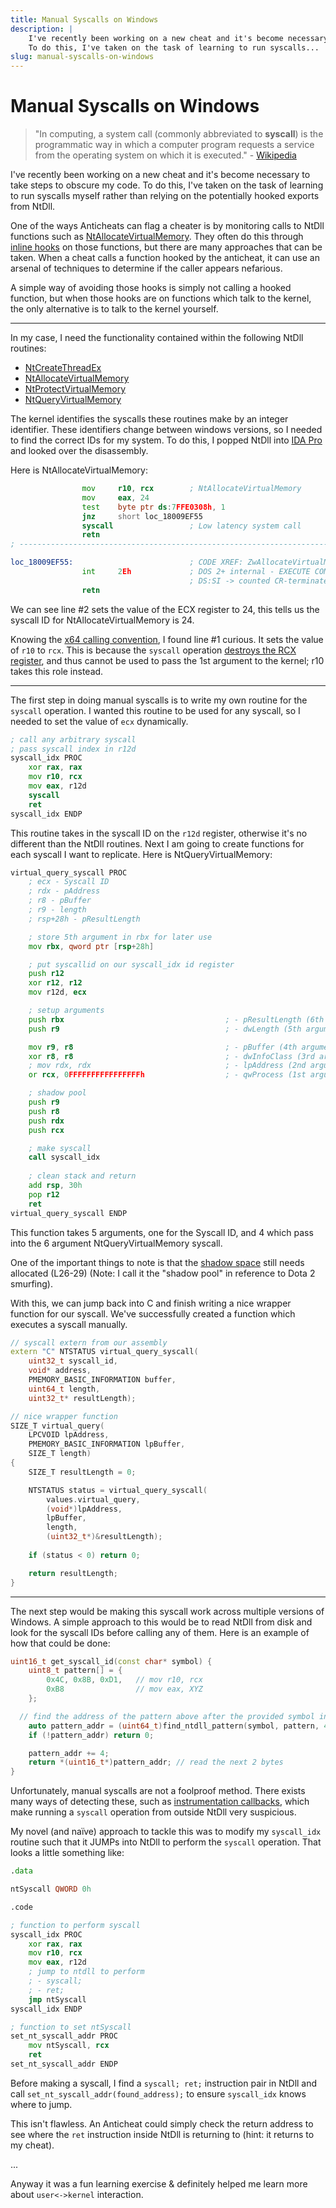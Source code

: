 ```yaml
---
title: Manual Syscalls on Windows
description: |
    I've recently been working on a new cheat and it's become necessary to take steps to obscure my code.
    To do this, I've taken on the task of learning to run syscalls...
slug: manual-syscalls-on-windows
---
```


# Manual Syscalls on Windows

> "In computing, a system call (commonly abbreviated to **syscall**) is the programmatic 
> way in which a computer program requests a service from the operating system on which 
> it is executed." - [Wikipedia](https://en.wikipedia.org/wiki/System_call)

I've recently been working on a new cheat and it's become necessary to take steps to obscure my code. 
To do this, I've taken on the task of learning to run syscalls myself 
rather than relying on the potentially hooked exports from NtDll.

One of the ways Anticheats can flag a cheater is by monitoring 
calls to NtDll functions such as [NtAllocateVirtualMemory](https://learn.microsoft.com/en-us/windows-hardware/drivers/ddi/ntifs/nf-ntifs-ntallocatevirtualmemory). 
They often do this through [inline hooks](https://www.malwaretech.com/2015/01/inline-hooking-for-programmers-part-1.html) 
on those functions, but there are many approaches that can be taken. 
When a cheat calls a function hooked by the anticheat, it can use an arsenal of techniques 
to determine if the caller appears nefarious.

A simple way of avoiding those hooks is simply not calling a hooked function, 
but when those hooks are on functions which talk to the kernel, the only 
alternative is to talk to the kernel yourself.

---

In my case, I need the functionality contained within the following NtDll routines:

- [NtCreateThreadEx](http://pinvoke.net/default.aspx/ntdll/NtCreateThreadEx.html)
- [NtAllocateVirtualMemory](https://undocumented.ntinternals.net/index.html?page=UserMode%2FUndocumented%20Functions%2FMemory%20Management%2FVirtual%20Memory%2FNtQueryVirtualMemory.html)
- [NtProtectVirtualMemory](https://undocumented.ntinternals.net/index.html?page=UserMode%2FUndocumented%20Functions%2FMemory%20Management%2FVirtual%20Memory%2FNtQueryVirtualMemory.html)
- [NtQueryVirtualMemory](https://undocumented.ntinternals.net/index.html?page=UserMode%2FUndocumented%20Functions%2FMemory%20Management%2FVirtual%20Memory%2FNtQueryVirtualMemory.html)

The kernel identifies the syscalls these routines make by an integer identifier. 
These identifiers change between windows versions, so I needed to find the correct IDs for my system. 
To do this, I popped NtDll into [IDA Pro](https://hex-rays.com/ida-pro/) and looked over the disassembly.

Here is NtAllocateVirtualMemory:

```asm
                mov     r10, rcx        ; NtAllocateVirtualMemory
                mov     eax, 24
                test    byte ptr ds:7FFE0308h, 1
                jnz     short loc_18009EF55
                syscall                 ; Low latency system call
                retn
; ---------------------------------------------------------------------------

loc_18009EF55:                          ; CODE XREF: ZwAllocateVirtualMemory+10↑j
                int     2Eh             ; DOS 2+ internal - EXECUTE COMMAND
                                        ; DS:SI -> counted CR-terminated command string
                retn
```

We can see line #2 sets the value of the ECX register to 24, 
this tells us the syscall ID for NtAllocateVirtualMemory is 24.

Knowing the [x64 calling convention](https://learn.microsoft.com/en-us/cpp/build/x64-calling-convention?view=msvc-170), 
I found line #1 curious. It sets the value of `r10` to `rcx`. 
This is because the `syscall` operation [destroys the RCX register](https://stackoverflow.com/a/35619528), 
and thus cannot be used to pass the 1st argument to the kernel; r10 takes this role instead.

---

The first step in doing manual syscalls is to write my own routine for the `syscall` operation. 
I wanted this routine to be used for any syscall, so I needed to set the value of `ecx` dynamically.

```asm
; call any arbitrary syscall
; pass syscall index in r12d
syscall_idx PROC
    xor rax, rax
    mov r10, rcx
    mov eax, r12d
    syscall
    ret
syscall_idx ENDP
```

This routine takes in the syscall ID on the `r12d` register, 
otherwise it's no different than the NtDll routines. 
Next I am going to create functions for each syscall I want to replicate. 
Here is NtQueryVirtualMemory:

```asm
virtual_query_syscall PROC
    ; ecx - Syscall ID 
    ; rdx - pAddress
    ; r8 - pBuffer
    ; r9 - length
    ; rsp+28h - pResultLength

    ; store 5th argument in rbx for later use
    mov rbx, qword ptr [rsp+28h]

    ; put syscallid on our syscall_idx id register
    push r12
    xor r12, r12
    mov r12d, ecx

    ; setup arguments
    push rbx                                    ; - pResultLength (6th argument)
    push r9                                     ; - dwLength (5th argument)

    mov r9, r8                                  ; - pBuffer (4th argument)
    xor r8, r8                                  ; - dwInfoClass (3rd argument)
    ; mov rdx, rdx                              ; - lpAddress (2nd argument)
    or rcx, 0FFFFFFFFFFFFFFFFh                  ; - qwProcess (1st argument)

    ; shadow pool
    push r9
    push r8
    push rdx
    push rcx

    ; make syscall
    call syscall_idx
    
    ; clean stack and return
    add rsp, 30h
    pop r12
    ret
virtual_query_syscall ENDP
```

This function takes 5 arguments, 
one for the Syscall ID, 
and 4 which pass into the 6 argument NtQueryVirtualMemory syscall.

One of the important things to note is that the [shadow space](https://stackoverflow.com/questions/30190132/what-is-the-shadow-space-in-x64-assembly) 
still needs allocated (L26-29) (Note: I call it the "shadow pool" in reference to Dota 2 smurfing).

With this, we can jump back into C and finish writing a nice wrapper function for our syscall. 
We've successfully created a function which executes a syscall manually.

```cpp
// syscall extern from our assembly
extern "C" NTSTATUS virtual_query_syscall(
	uint32_t syscall_id, 
	void* address, 
	PMEMORY_BASIC_INFORMATION buffer, 
	uint64_t length, 
	uint32_t* resultLength);

// nice wrapper function
SIZE_T virtual_query(
	LPCVOID lpAddress, 
	PMEMORY_BASIC_INFORMATION lpBuffer, 
	SIZE_T length) 
{
	SIZE_T resultLength = 0;

	NTSTATUS status = virtual_query_syscall(
		values.virtual_query, 
		(void*)lpAddress, 
		lpBuffer, 
		length, 
		(uint32_t*)&resultLength);
	
	if (status < 0) return 0;

	return resultLength;
}
```

---

The next step would be making this syscall work across multiple versions of Windows. 
A simple approach to this would be to read NtDll from disk and look for the 
syscall IDs before calling any of them. 
Here is an example of how that could be done:

```cpp
uint16_t get_syscall_id(const char* symbol) {
	uint8_t pattern[] = {
		0x4C, 0x8B, 0xD1,	// mov r10, rcx
		0xB8				// mov eax, XYZ
	};

  // find the address of the pattern above after the provided symbol in NtDll
	auto pattern_addr = (uint64_t)find_ntdll_pattern(symbol, pattern, 4);
	if (!pattern_addr) return 0;

	pattern_addr += 4;
	return *(uint16_t*)pattern_addr; // read the next 2 bytes 
}
```

Unfortunately, manual syscalls are not a foolproof method. 
There exists many ways of detecting these, such as [instrumentation callbacks](https://github.com/Deputation/instrumentation_callbacks), 
which make running a `syscall` operation from outside NtDll very suspicious.

My novel (and naïve) approach to tackle this was to modify my `syscall_idx` 
routine such that it JUMPs into NtDll to perform the `syscall` operation. 
That looks a little something like:

```asm
.data 

ntSyscall QWORD 0h

.code

; function to perform syscall
syscall_idx PROC
    xor rax, rax
    mov r10, rcx
    mov eax, r12d
    ; jump to ntdll to perform
    ; - syscall;
    ; - ret;
    jmp ntSyscall
syscall_idx ENDP

; function to set ntSyscall
set_nt_syscall_addr PROC
    mov ntSyscall, rcx
    ret
set_nt_syscall_addr ENDP
```

Before making a syscall, I find a `syscall; ret;` 
instruction pair in NtDll and call `set_nt_syscall_addr(found_address);` 
to ensure `syscall_idx` knows where to jump.

This isn't flawless. An Anticheat could simply check the return address to see 
where the `ret` instruction inside NtDll is returning to (hint: it returns to my cheat).

...

Anyway it was a fun learning exercise & definitely helped me learn more about `user<->kernel` interaction.